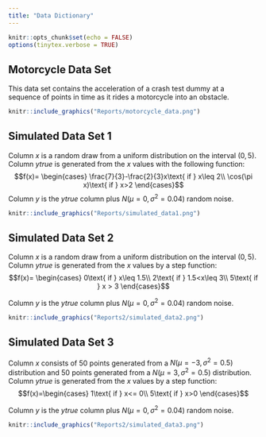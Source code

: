 ```yaml
---
title: "Data Dictionary"
---
```


```r
knitr::opts_chunk$set(echo = FALSE)
options(tinytex.verbose = TRUE)
```

## Motorcycle Data Set

This data set contains the acceleration of a crash test dummy at a sequence of points in time as it rides a motorcycle into an obstacle.

```r
knitr::include_graphics("Reports/motorcycle_data.png")
```

## Simulated Data Set 1

Column $x$ is a random draw from a uniform distribution on the interval $(0,5)$. Column $ytrue$ is generated from the $x$ values with the following function: $$f(x)= \begin{cases}
\frac{7}{3}-\frac{2}{3}x\text{ if } x\leq 2\\
\cos(\pi x)\text{ if } x>2
\end{cases}$$ Column $y$ is the $ytrue$ column plus $N(\mu=0,\sigma^2=0.04)$ random noise.

```r
knitr::include_graphics("Reports/simulated_data1.png")
```

## Simulated Data Set 2

Column $x$ is a random draw from a uniform distribution on the interval $(0,5)$. Column $ytrue$ is generated from the $x$ values by a step function: 
$$f(x)= \begin{cases}
0\text{ if } x\leq 1.5\\
2\text{ if } 1.5<x\leq 3\\
5\text{ if } x > 3
\end{cases}$$

Column $y$ is the $ytrue$ column plus $N(\mu=0,\sigma^2=0.04)$ random noise.
```r
knitr::include_graphics("Reports2/simulated_data2.png")
```

## Simulated Data Set 3

Column $x$ consists of $50$ points generated from a $N(\mu=-3,\sigma^2=0.5)$ distribution and $50$ points generated from a $N(\mu=3,\sigma^2=0.5)$ distribution.
Column $ytrue$ is generated from the $x$ values by a step function:
$$f(x)=\begin{cases}
1\text{ if } x<= 0\\
5\text{ if } x>0
\end{cases}$$

Column $y$ is the $ytrue$ column plus $N(\mu=0,\sigma^2=0.04)$ random noise.
```r
knitr::include_graphics("Reports2/simulated_data3.png")
```
